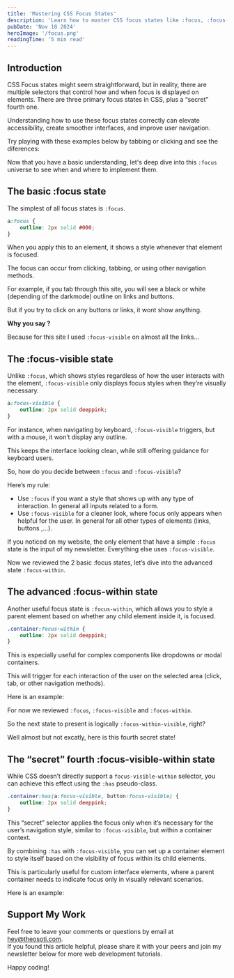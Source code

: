 ```yaml
---
title: 'Mastering CSS Focus States'
description: 'Learn how to master CSS focus states like :focus, :focus-visible and :focus-within, plus the secret focus-visible-within. Enhance accessibility and user experience with tips to apply these selectors effectively in your web projects.'
pubDate: 'Nov 18 2024'
heroImage: '/focus.png'
readingTime: '5 min read'
---
```


## Introduction

CSS Focus states might seem straightforward, but in reality, there are multiple selectors that control how and when focus is displayed on elements.
There are three primary focus states in CSS, plus a “secret” fourth one.

Understanding how to use these focus states correctly can elevate accessibility, create smoother interfaces, and improve user navigation.

Try playing with these examples below by tabbing or clicking and see the diferences:


<Wrapper title="4 types of CSS focus">
	<Focus1 />
</Wrapper>

Now that you have a basic understanding, let's deep dive into this `:focus` universe to see when and where to implement them.

## The basic :focus state

The simplest of all focus states is `:focus`.

```css
a:focus {
	outline: 2px solid #000;
}
```

When you apply this to an element, it shows a style whenever that element is focused.

The focus can occur from clicking, tabbing, or using other navigation methods.

For example, if you tab through this site, you will see a black or white (depending of the darkmode) outline on links and buttons.

But if you try to click on any buttons or links, it wont show anything.

**Why you say ?**

Because for this site I used `:focus-visible` on almost all the links…

## The :focus-visible state

Unlike `:focus`, which shows styles regardless of how the user interacts with the element, `:focus-visible` only displays focus styles when they’re visually necessary.

```css
a:focus-visible {
	outline: 2px solid deeppink;
}
```

For instance, when navigating by keyboard, `:focus-visible` triggers, but with a mouse, it won’t display any outline.

This keeps the interface looking clean, while still offering guidance for keyboard users.

So, how do you decide between `:focus` and `:focus-visible`?

Here’s my rule:

- Use `:focus` if you want a style that shows up with any type of interaction. In general all inputs related to a form.
- Use `:focus-visible` for a cleaner look, where focus only appears when helpful for the user. In general for all other types of elements (links, buttons ,…).

If you noticed on my website, the only element that have a simple `:focus` state is the input of my newsletter. Everything else uses `:focus-visible`.

Now we reviewed the 2 basic :focus states, let’s dive into the advanced state `:focus-within`.

## The advanced :focus-within state

Another useful focus state is `:focus-within`, which allows you to style a parent element based on whether any child element inside it, is focused.

```css
.container:focus-within {
	outline: 2px solid deeppink;
}
```

This is especially useful for complex components like dropdowns or modal containers.

This will trigger for each interaction of the user on the selected area (click, tab, or other navigation methods).

Here is an example:


<Wrapper>
	<Focus2 />
</Wrapper>

For now we reviewed `:focus`, `:focus-visible` and `:focus-within`.

So the next state to present is logically `:focus-within-visible`, right?

Well almost but not excatly, here is this fourth secret state!

## The “secret” fourth :focus-visible-within state

While CSS doesn’t directly support a `focus-visible-within` selector, you can achieve this effect using the `:has` pseudo-class.

```css
.container:has(a:focus-visible, button:focus-visible) {
	outline: 2px solid deeppink;
}
```

This “secret” selector applies the focus only when it’s necessary for the user’s navigation style, similar to `:focus-visible`, but within a container context.

By combining `:has` with `:focus-visible`, you can set up a container element to style itself based on the visibility of focus within its child elements.

This is particularly useful for custom interface elements, where a parent container needs to indicate focus only in visually relevant scenarios.

Here is an example:


<Wrapper>
	<Focus3 />
</Wrapper>

## Support My Work

Feel free to leave your comments or questions by email at hey@theosoti.com. <br />
If you found this article helpful, please share it with your peers and join my newsletter below for more web development tutorials.

Happy coding!
